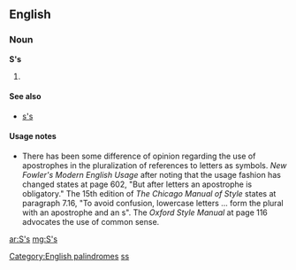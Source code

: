 {{also|SS|sS|ss.|s's|§§}}
==English==

===Noun===
'''S's'''

# {{plural of|S}}

====See also====
* [[s's]]

====Usage notes====
* There has been some difference of opinion regarding the use of apostrophes in the pluralization of references to letters as symbols. ''New Fowler's Modern English Usage'' after noting that the usage fashion has changed states at page 602, "But after letters an apostrophe is obligatory." The 15th edition of ''The Chicago Manual of Style'' states at paragraph 7.16, "To avoid confusion, lowercase letters ... form the plural with an apostrophe and an s". The ''Oxford Style Manual'' at page 116 advocates the use of common sense.

[[Category:English palindromes]]
[[Category:English terms spelled with '|ss]]

[[ar:S's]]
[[mg:S's]]
